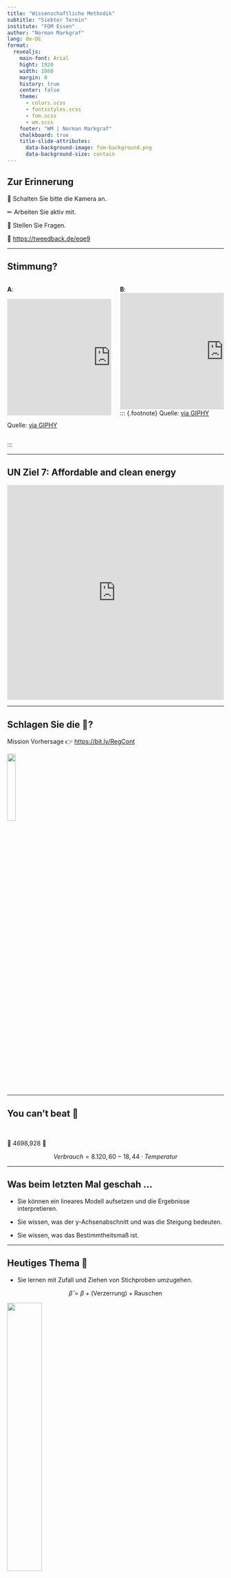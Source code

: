 ```yaml
---
title: "Wissenschaftliche Methodik"
subtitle: "Siebter Termin"
institute: "FOM Essen"
author: "Norman Markgraf"
lang: de-DE
format: 
  revealjs:
    main-font: Arial
    hight: 1920
    width: 1080
    margin: 0
    history: true
    center: false
    theme:
      - colors.scss
      - fontsstyles.scss 
      - fom.scss
      - wm.scss
    footer: "WM | Norman Markgraf"
    chalkboard: true
    title-slide-attributes:
      data-background-image: fom-background.png
      data-background-size: contain
---
```


## Zur Erinnerung

&#x1F4DB; Schalten Sie bitte die Kamera an.

&#x270F; Arbeiten Sie aktiv mit.

&#x1F937; Stellen Sie Fragen.

&#x1F4AA; [https://tweedback.de/eqe9](https://tweedback.de/eqe9)

------------------------------------------------------------------------

## Stimmung?

::: {.columns}
::: {.column width="49%"}
::: center
**A**:

<iframe src="https://giphy.com/embed/l4pLXMFYQmTM2se7m" width="480" height="271" frameBorder="0" class="giphy-embed" allowFullScreen></iframe>
::: {.footnote}
Quelle: [via GIPHY](https://giphy.com/gifs/abcnetwork-tired-the-middle-l4pLXMFYQmTM2se7m)
:::
:::
:::
::: {.column width="49%"}

::: center
**B**:
<iframe src="https://giphy.com/embed/pttEsx1vDDhYs" width="480" height="271" frameBorder="0" class="giphy-embed" allowFullScreen></iframe>
::: {.footnote}
Quelle: [via GIPHY](https://giphy.com/gifs/pttEsx1vDDhYs)
:::
:::
:::
:::

------------------------------------------------------------------------

## UN Ziel 7: Affordable and clean energy

::: center
<iframe src="https://upgrader.gapminder.org/q/59/embed?hasBorder=true&hasOpenSansFont=false" title="83% of people get this question wrong" width="100%" height="500" style="border:none;"></iframe>
:::

------------------------------------------------------------------------

## Schlagen Sie die &#129302;?

Mission Vorhersage &#128073; [https://bit.ly/RegCont](https://bit.ly/RegCont)


![](img/linearregression.png){fig-align="center" width="20%"}

------------------------------------------------------------------------

## You can't beat &#129302;

<br>

::: {.center}
&#129351; 4698,928 &#129351;
:::

$$Verbrauch = 8.120,60 - 18,44 \cdot Temperatur$$


------------------------------------------------------------------------

## Was beim letzten Mal geschah ...

- Sie können ein lineares Modell aufsetzen und die Ergebnisse interpretieren.

- Sie wissen, was der y-Achsenabschnitt und was die Steigung bedeuten.

- Sie wissen, was das Bestimmtheitsmaß ist.

------------------------------------------------------------------------

## Heutiges Thema &#127979;

- Sie lernen mit Zufall und Ziehen von Stichproben umzugehen.

$$\hat{\beta} = \beta + \text{(Verzerrung)} + \text{Rauschen}$$

![](img/modelmeme.jpeg){fig-align="center" width="40%"}


::: {.footnote}
Quelle: [David Hood](https://twitter.com/Thoughtfulnz/status/1446972794135216131)
:::

------------------------------------------------------------------------

## Regression motivieren (I/II)

- Stellen Sie sich eine Regressionsanalyse wie eine Radiostation vor, die ein Programm sendet.
- Ich empfange dieses *Signal* nur weit entfernt, mit *Rauschen*. Was ich also empfange ist das *Signal* plus *Rauschen*.
- Es gibt diverse Techniken, um aus dem Signal was ich höre, möglichst das gesendete Signal zu extrahieren, das Rauschen zu reduzieren.

------------------------------------------------------------------------

## Regression motivieren (II/II)

- Regression funktioniert genau so: Wir haben (fiktive) Daten von Temperatur und Vebrauch und wir wollen den Zusammenhang zwischen diesen Variablen analysieren. 
- Das gefundene Modell wird aufgrund des Rauschens nicht perfekt sein.

:::{.footnote}
Anregung: [Tay (2022)](https://doi.org/10.1080/26939169.2021.2024777)
:::

------------------------------------------------------------------------

## Fallstudie &#x1F4BB;

- Lokal: RStudio durch klick auf `2023_SoSe_WM.Rproj` starten oder RStudio aufrufen, das letzte Projekt müsste automatisch geladen werden.

- RStudio Cloud: In **Ihr** Projekt einloggen.  

- `Lego_Fortsetzung.Rmd` im Ordner `fallstudien` öffnen und unter `Lego_Fortsetzung_<KÜRZEL>.Rmd` speichern.

